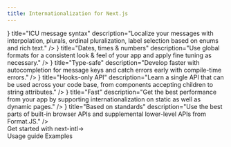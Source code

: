 ```yaml
---
title: Internationalization for Next.js
---
```



<div className="bg-slate-100 dark:bg-gray-900">
  
<Hero
  titleStrong="Internationalization for Next.js"
  titleRegular="that gets out of your way."
  description="Support multiple languages, with your app code becoming simpler instead of more complex." 
  getStarted="Get started" 
  viewOnGithub="View on GitHub" 
  rscAnnouncement="Support for Next.js 13 and the app directory is coming →"
/>

<Section
  title="Minimalistic, yet complete"
  description="next-intl complements the internationalized routing capabilities of Next.js by managing translations and providing them to components."
>
  <div className="grid grid-cols-1 lg:grid-cols-2 gap-6 lg:gap-20">
    <FeaturePanel
      code={<CodeSnippets.icu />}
      title="ICU message syntax"
      description="Localize your messages with interpolation, plurals, ordinal pluralization, label selection based on enums and rich text."
    />
    <FeaturePanel
      code={<CodeSnippets.datesTimesNumbers />}
      title="Dates, times & numbers"
      description="Use global formats for a consistent look & feel of your app and apply fine tuning as necessary."
    />
    <FeaturePanel
      code={<CodeSnippets.typeSafe />}
      title="Type-safe"
      description="Develop faster with autocompletion for message keys and catch errors early with compile-time errors."
    />
    <FeaturePanel
      code={<CodeSnippets.hooks />}
      title="Hooks-only API"
      description="Learn a single API that can be used across your code base, from components accepting children to string attributes."
    />
    <FeaturePanel
      code={<CodeSnippets.buildOutput />}
      title="Fast"
      description="Get the best performance from your app by supporting internationalization on static as well as dynamic pages."
    />
    <FeaturePanel
      code={<CodeSnippets.standards />}
      title="Based on standards"
      description="Use the best parts of built-in browser APIs and supplemental lower-level APIs from Format.JS."
    />
  </div>
</Section>
  <div className="lg:pt-8 pb-40 text-center">
    <LinkButton href="/docs/getting-started">Get started with next-intl<span className="inline-block ml-2">→</span></LinkButton>
    <div className="flex gap-6 mt-8 justify-center">
      <Link href="/docs/usage">Usage guide</Link>
      <Link href="/examples">Examples</Link>
    </div>
  </div>
</div>
